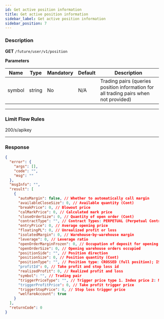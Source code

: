 ```yaml
---
id: Get active position information
title: Get active position information
sidebar_label: Get active position information
sidebar_position: 7
---
```


### Description

**GET** `/future/user/v1/position`

**Parameters**

| Name | Type | Mandatory | Default | Description |
| --- | --- | --- | --- | --- |
| symbol | string | No | N/A | Trading pairs (queries position information for all trading pairs when not provided) |

---

### Limit Flow Rules

200/s/apikey

---

### Response

```json
{
  "error": {
    "args": [],
    "code": "",
    "msg": ""
  },
  "msgInfo": "",
  "result": [
    {
      "autoMargin": false, // Whether to automatically call margin
      "availableCloseSize": 0, // Available quantity (Cont)
      "breakPrice": 0, // Blowout price
      "calMarkPrice": 0, // Calculated mark price
      "closeOrderSize": 0, // Quantity of open order (Cont)
      "contractType": "", // Contract Types: PERPETUAL (Perpetual Contract), PREDICT (Predict Contract)
      "entryPrice": 0, // Average opening price
      "floatingPL": 0, // Unrealized profit or loss
      "isolatedMargin": 0, // Warehouse-by-warehouse margin
      "leverage": 0, // Leverage ratio
      "openOrderMarginFrozen": 0, // Occupation of deposit for opening order
      "openOrderSize": 0, // Opening warehouse orders occupied
      "positionSide": "", // Position direction
      "positionSize": 0, // Position quantity (Cont)
      "positionType": "", // Position type: CROSSED (full position); ISOLATED (warehouse by warehouse)
      "profitId": 0, // Take profit and stop loss id
      "realizedProfit": 0, // Realized profit and loss
      "symbol": "", // Trading pair
      "triggerPriceType": "", // Trigger price type 1. Index price 2: Mark price (reasonable price); 3: Latest price
      "triggerProfitPrice": 0, // Take profit trigger price
      "triggerStopPrice": 0, // Stop loss trigger price
      "welfareAccount": true
    }
  ],
  "returnCode": 0
}
```
